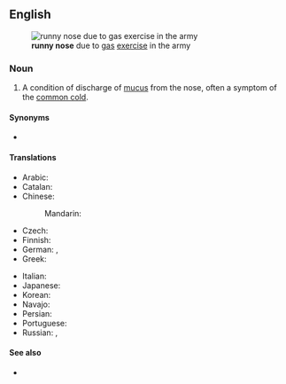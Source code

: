 ==English==
{{wikipedia|rhinorrhea}}
[[File:USMC-090212-M-3543M-004.jpg|thumb|right|'''runny nose''' due to [[gas]] [[exercise]] in the army]]

===Noun===
{{en-noun}}

# A condition of discharge of [[mucus]] from the nose, often a symptom of the [[common cold]].

====Synonyms====
* {{l|en|rhinorrhea}}

====Translations====
{{trans-top|condition of discharge of mucus from the nose}}
* Arabic: {{t-needed|ar}}
* Catalan: {{t|ca|nas tapat|m}}
* Chinese:
*: Mandarin: {{t+|cmn|流鼻涕|tr=liúbítì|sc=Hani}} {{qualifier|used as a verb}}
* Czech: {{t+|cs|rýma|f}}
* Finnish: {{t|fi|[[vuotava]] [[nenä]]}}
* German: {{qualifier|rare}} {{t|de|Triefnase}}, {{t+|de|Schnupfen|m}}
* Greek: {{t+|el|συνάχι|n}}
{{trans-mid}}
* Italian: {{t|it|naso che cola|m}}
* Japanese: {{t+|ja|鼻水|tr=はなみず, hanamizu|sc=Jpan}}
* Korean: {{t-needed|ko}}
* Navajo: {{t|nv|chʼiish}}
* Persian: {{t|fa|آب ریزِشِ بینی|sc=fa-Arab}}
* Portuguese: {{t|pt|[[nariz]] [[escorrendo]]|m}}
* Russian: {{t+|ru|на́сморк|m}}, {{t|ru|зало́женный но́с}} {{qualifier|colloquial}}
{{trans-bottom}}

====See also====
* {{l|en|post-nasal drip}}